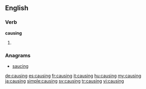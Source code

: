 ==English==

===Verb===
'''causing'''

# {{present participle of|cause}}

===Anagrams===
* [[saucing#English|saucing]]

[[de:causing]]
[[es:causing]]
[[fr:causing]]
[[it:causing]]
[[hu:causing]]
[[my:causing]]
[[ja:causing]]
[[simple:causing]]
[[sv:causing]]
[[tr:causing]]
[[vi:causing]]